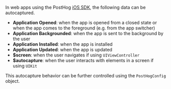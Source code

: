In web apps using the PostHog [iOS SDK](/docs/libraries/js), the following data can be autocaptured.

- **Application Opened**: when the app is opened from a closed state or when the app comes to the foreground (e.g. from the app switcher)
- **Application Backgrounded**: when the app is sent to the background by the user
- **Application Installed**: when the app is installed
- **Application Updated**: when the app is updated
- **$screen**: when the user navigates if using `UIViewController`
- **$autocapture**: when the user interacts with elements in a screen if using `UIKit` 

This autocapture behavior can be further controlled using the `PostHogConfig` object.


<AutocaptureConfig />
